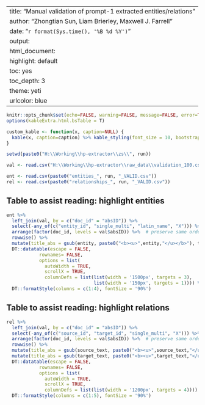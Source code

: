 <!-- manual_validation_display.Rmd -->

---
title: "Manual validation of prompt-1 extracted entities/relations"
author: "Zhongtian Sun, Liam Brierley, Maxwell J. Farrell"
date: "`r format(Sys.time(), '%B %d %Y')`"
output: 
html_document:
highlight: default
toc: yes
toc_depth: 3
theme: yeti
urlcolor: blue
---
<style type="text/css">
.main-container {
  max-width: 100% !important;
  margin: auto;
}
</style>

```r
knitr::opts_chunk$set(echo=FALSE, warning=FALSE, message=FALSE, error=TRUE)
options(kableExtra.html.bsTable = T)

custom_kable <- function(x, caption=NULL) {
  kable(x, caption=caption) %>% kable_styling(font_size = 10, bootstrap_options = c("striped", "hover", "condensed", "responsive"), fixed_thead = T)
}
```

```r
setwd(paste0("H:\\Working\\hp-extractor\\zs\\", run))

val <- read.csv("H:\\Working\\hp-extractor\\raw_data\\validation_100.csv")

ent <- read.csv(paste0("entities_", run, "_VALID.csv"))
rel <- read.csv(paste0("relationships_", run, "_VALID.csv"))

```


## Table to assist reading: highlight entities

```r
ent %>%
  left_join(val, by = c("doc_id" = "absID")) %>%
  select(-any_of(c("entity_id", "single_multi", "latin_name", "X"))) %>%
  arrange(factor(doc_id, levels = val$absID)) %>%  # preserve same order as in validation 100 csv
  rowwise() %>%
  mutate(title_abs = gsub(entity, paste0("<b><u>",entity,"</u></b>"), title_abs, ignore.case = TRUE)) %>%
  DT::datatable(escape = FALSE,
            rownames= FALSE,
            options = list(
              autoWidth = TRUE,
              scrollX = TRUE,
              columnDefs = list(list(width = '1500px', targets = 3),
                                list(width = '150px', targets = 1)))) %>%
  DT::formatStyle(columns = c(1:4), fontSize = '90%')
```

## Table to assist reading: highlight relations

```r
rel %>%
  left_join(val, by = c("doc_id" = "absID")) %>%
  select(-any_of(c("source_id", "target_id", "single_multi", "X"))) %>%
  arrange(factor(doc_id, levels = val$absID)) %>%  # preserve same order as in validation 100 csv
  rowwise() %>%
  mutate(title_abs = gsub(source_text, paste0("<b><u>",source_text,"</u></b>"), title_abs, ignore.case = TRUE)) %>%
  mutate(title_abs = gsub(target_text, paste0("<b><u>",target_text,"</u></b>"), title_abs, ignore.case = TRUE)) %>%
  DT::datatable(escape = FALSE,
            rownames= FALSE,
            options = list(
              autoWidth = TRUE,
              scrollX = TRUE,
              columnDefs = list(list(width = '1200px', targets = 4)))) %>%
  DT::formatStyle(columns = c(1:5), fontSize = '90%')
```
